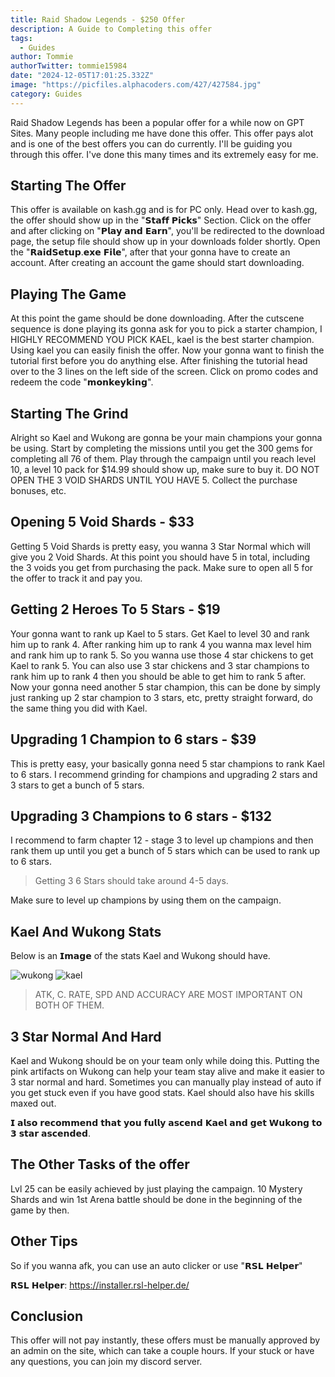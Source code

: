 ```yaml
---
title: Raid Shadow Legends - $250 Offer
description: A Guide to Completing this offer
tags:
  - Guides
author: Tommie 
authorTwitter: tommie15984
date: "2024-12-05T17:01:25.332Z"
image: "https://picfiles.alphacoders.com/427/427584.jpg"
category: Guides
---
```


Raid Shadow Legends has been a popular offer for a while now on GPT Sites. Many people including me have done this offer. This offer pays alot and is one of the best offers you can do currently. I'll be guiding you through this offer. I've done this many times and its extremely easy for me.

## Starting The Offer 

This offer is available on kash.gg and is for PC only. Head over to kash.gg, the offer should show up in the "𝗦𝘁𝗮𝗳𝗳 𝗣𝗶𝗰𝗸𝘀" Section. Click on the offer and after clicking on "𝗣𝗹𝗮𝘆 𝗮𝗻𝗱 𝗘𝗮𝗿𝗻", you'll be redirected to the download page, the setup file should show up in your downloads folder shortly. Open the "𝗥𝗮𝗶𝗱𝗦𝗲𝘁𝘂𝗽.𝗲𝘅𝗲 𝗙𝗶𝗹𝗲", after that your gonna have to create an account. After creating an account the game should start downloading.

## Playing The Game

At this point the game should be done downloading. After the cutscene sequence is done playing its gonna ask for you to pick a starter champion, I HIGHLY RECOMMEND YOU PICK KAEL, kael is the best starter champion. Using kael you can easily finish the offer. Now your gonna want to finish the tutorial first before you do anything else. After finishing the tutorial head over to the 3 lines on the left side of the screen. Click on promo codes and redeem the code "𝗺𝗼𝗻𝗸𝗲𝘆𝗸𝗶𝗻𝗴". 

## Starting The Grind

Alright so Kael and Wukong are gonna be your main champions your gonna be using. Start by completing the missions until you get the 300 gems for completing all 76 of them. Play through the campaign until you reach level 10, a level 10 pack for $14.99 should show up, make sure to buy it. DO NOT OPEN THE 3 VOID SHARDS UNTIL YOU HAVE 5. Collect the purchase bonuses, etc. 

## Opening 5 Void Shards - $33

Getting 5 Void Shards is pretty easy, you wanna 3 Star Normal which will give you 2 Void Shards. At this point you should have 5 in total, including the 3 voids you get from purchasing the pack. Make sure to open all 5 for the offer to track it and pay you.

## Getting 2 Heroes To 5 Stars - $19

Your gonna want to rank up Kael to 5 stars. Get Kael to level 30 and rank him up to rank 4. After ranking him up to rank 4 you wanna max level him and rank him up to rank 5. So you wanna use those 4 star chickens to get Kael to rank 5. You can also use 3 star chickens and 3 star champions to rank him up to rank 4 then you should be able to get him to rank 5 after.
Now your gonna need another 5 star champion, this can be done by simply just ranking up 2 star champion to 3 stars, etc, pretty straight forward, do the same thing you did with Kael.

## Upgrading 1 Champion to 6 stars - $39

This is pretty easy, your basically gonna need 5 star champions to rank Kael to 6 stars. I recommend grinding for champions and upgrading 2 stars and 3 stars to get a bunch of 5 stars. 

## Upgrading 3 Champions to 6 stars - $132

I recommend to farm chapter 12 - stage 3 to level up champions and then rank them up until you get a bunch of 5 stars which can be used to rank up to 6 stars.

> Getting 3 6 Stars should take around 4-5 days. 

Make sure to level up champions by using them on the campaign.

## Kael And Wukong Stats

Below is an 𝗜𝗺𝗮𝗴𝗲 of the stats Kael and Wukong should have. 

![wukong](/images/wukongstats.jpg)
![kael](/images/kaelstats.jpg)

> ATK, C. RATE, SPD AND ACCURACY ARE MOST IMPORTANT ON BOTH OF THEM.

## 3 Star Normal And Hard

Kael and Wukong should be on your team only while doing this. Putting the pink artifacts on Wukong can help your team stay alive and make it easier to 3 star normal and hard.
Sometimes you can manually play instead of auto if you get stuck even if you have good stats. Kael should also have his skills maxed out.

𝗜 𝗮𝗹𝘀𝗼 𝗿𝗲𝗰𝗼𝗺𝗺𝗲𝗻𝗱 𝘁𝗵𝗮𝘁 𝘆𝗼𝘂 𝗳𝘂𝗹𝗹𝘆 𝗮𝘀𝗰𝗲𝗻𝗱 𝗞𝗮𝗲𝗹 𝗮𝗻𝗱 𝗴𝗲𝘁 𝗪𝘂𝗸𝗼𝗻𝗴 𝘁𝗼 𝟯 𝘀𝘁𝗮𝗿 𝗮𝘀𝗰𝗲𝗻𝗱𝗲𝗱.

## The Other Tasks of the offer 

Lvl 25 can be easily achieved by just playing the campaign. 10 Mystery Shards and win 1st Arena battle should be done in the beginning of the game by then. 

## Other Tips

So if you wanna afk, you can use an auto clicker or use "𝗥𝗦𝗟 𝗛𝗲𝗹𝗽𝗲𝗿"

𝗥𝗦𝗟 𝗛𝗲𝗹𝗽𝗲𝗿: https://installer.rsl-helper.de/

## Conclusion

This offer will not pay instantly, these offers must be manually approved by an admin on the site, which can take a couple hours. If your stuck or have any questions, you can join my discord server.







